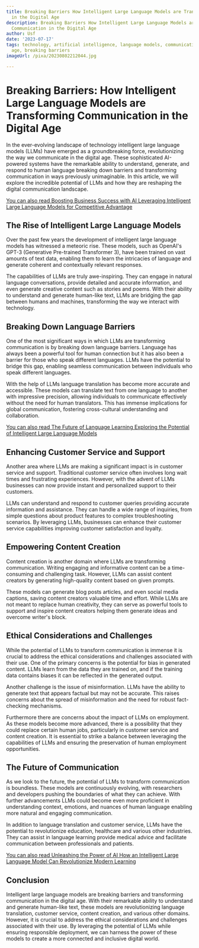 ```yaml
---
title: Breaking Barriers How Intelligent Large Language Models are Transforming Communication
  in the Digital Age
description: Breaking Barriers How Intelligent Large Language Models are Transforming
  Communication in the Digital Age
author: Usf
date: '2023-07-17'
tags: technology, artificial intelligence, language models, communication, digital
  age, breaking barriers
imageUrl: /pixa/20230802212044.jpg

---
```

# Breaking Barriers: How Intelligent Large Language Models  are Transforming Communication in the  Digital Age

In the ever-evolving landscape of technology intelligent large language  models (LLMs) have emerged as a groundbreaking force, revolutionizing the  way we communicate in  the  digital age. These sophisticated AI-powered systems have  the remarkable ability to understand, generate, and respond to  human language breaking down barriers and transforming communication in ways previously unimaginable. In  this article, we will  explore the  incredible  potential of LLMs and how  they are reshaping the digital communication landscape.

[You can also read Boosting Business Success with AI Leveraging Intelligent Large Language Models for Competitive Advantage](Boosting%20Business%20Success%20with%20AI%20Leveraging%20Intelligent%20Large%20Language%20Models%20for%20Competitive%20Advantage)


## The Rise of Intelligent Large Language Models

Over the past few years the  development of intelligent large language models has witnessed a meteoric rise. These models, such as OpenAI's GPT-3 (Generative Pre-trained Transformer 3), have been trained on vast amounts  of text  data, enabling them to learn the intricacies of language and generate coherent and contextually relevant responses.

The capabilities  of LLMs are  truly awe-inspiring. They  can engage in natural language conversations, provide detailed and accurate information,  and even generate creative  content such as stories and poems. With their ability to understand and generate human-like text, LLMs are  bridging the gap between humans  and machines, transforming the way we interact with technology.

## Breaking Down Language Barriers

One of the most significant ways in which  LLMs are  transforming communication is by breaking down language barriers. Language has always been a powerful tool for human connection but it has also  been a barrier for those who speak different languages. LLMs  have the potential to bridge this gap,  enabling seamless communication  between individuals who speak different languages.

With the help of LLMs language translation has become more accurate and accessible.  These models can translate text from one language to another  with impressive precision, allowing individuals to communicate effectively without  the need for  human translators. This has immense  implications for global communication, fostering cross-cultural understanding and  collaboration.

[You can also read The Future of Language Learning Exploring the Potential of Intelligent Large Language Models](The%20Future%20of%20Language%20Learning%20Exploring%20the%20Potential%20of%20Intelligent%20Large%20Language%20Models)


## Enhancing Customer Service and Support

Another area where LLMs are making a significant impact is in  customer service and  support. Traditional customer service often involves long wait times and frustrating experiences. However, with the advent of LLMs businesses can now provide instant and personalized support to their customers.

LLMs can understand and respond to  customer queries providing accurate information and assistance. They can handle a wide range of inquiries, from simple questions about product features to complex troubleshooting scenarios. By leveraging LLMs, businesses  can enhance their customer service  capabilities improving customer satisfaction and  loyalty.

## Empowering Content Creation

Content creation is another domain where LLMs are  transforming communication. Writing engaging and informative content can  be a time-consuming and challenging task.  However, LLMs can assist content creators by generating  high-quality content  based on given prompts.

These models can generate blog posts articles, and even social media captions, saving content creators valuable time  and effort. While LLMs are not meant to replace human creativity, they  can serve as powerful tools to support and inspire content creators  helping them generate ideas and overcome writer's block.

##  Ethical  Considerations and Challenges

While the potential of LLMs to transform communication is immense it is crucial to address the ethical considerations  and challenges associated with their use. One of the primary concerns is  the potential for bias in generated content. LLMs learn from the data they are trained on, and if the training data contains biases it  can be reflected in the generated output.

Another challenge is  the  issue of misinformation. LLMs have the ability to generate text that appears factual but may not be accurate. This raises concerns  about the  spread of  misinformation and the need  for robust fact-checking  mechanisms.

Furthermore there  are concerns about the impact of  LLMs on employment. As these models become more advanced, there is a  possibility that they could  replace certain  human jobs, particularly in customer service and content creation. It is essential to strike a balance between leveraging the capabilities of LLMs and ensuring the preservation of human employment  opportunities.

## The Future  of Communication

As we look to the future, the potential of LLMs to transform communication is boundless. These models are continuously evolving, with researchers and developers pushing  the boundaries  of what  they can achieve. With further advancements LLMs could become even more  proficient in understanding  context, emotions, and nuances of human language enabling more natural and engaging communication.

In addition  to language translation and customer service, LLMs have  the potential to revolutionize education, healthcare and various other industries. They can assist in language  learning  provide  medical advice and facilitate communication  between professionals and patients.

[You can also read Unleashing the Power of AI How an Intelligent Large Language Model Can Revolutionize Modern Learning](Unleashing%20the%20Power%20of%20AI%20How%20an%20Intelligent%20Large%20Language%20Model%20Can%20Revolutionize%20Modern%20Learning)


## Conclusion

Intelligent large language models  are breaking barriers and transforming communication in the digital age. With their remarkable ability to understand and generate human-like text, these models are revolutionizing language translation, customer service, content creation, and various other domains. However,  it is crucial  to address the ethical considerations and challenges associated with their use. By leveraging the potential  of LLMs while ensuring responsible deployment, we can harness the power  of these models to create a  more connected and inclusive digital  world.
